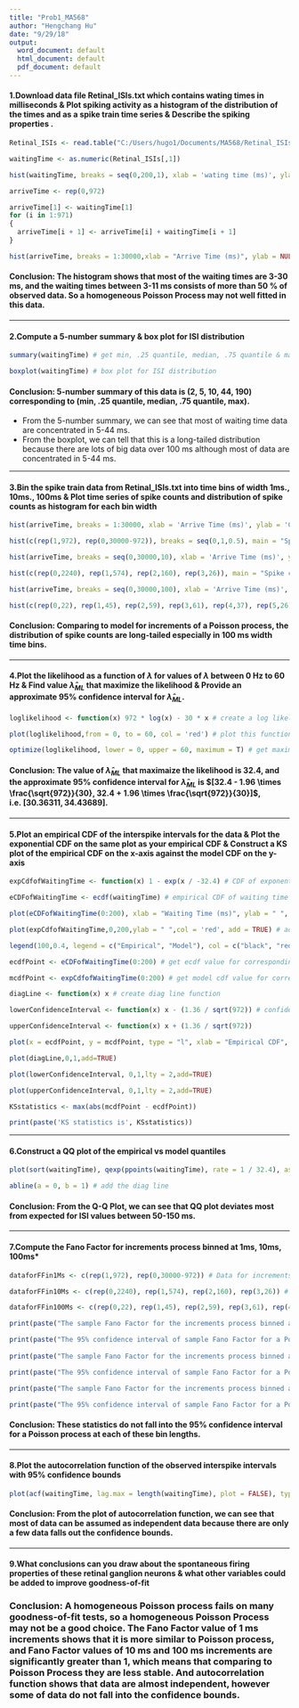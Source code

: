 ```yaml
---
title: "Prob1_MA568"
author: "Hengchang Hu"
date: "9/29/18"
output:
  word_document: default
  html_document: default
  pdf_document: default
---
```


#### 1.Download data file Retinal_ISIs.txt which contains wating times in milliseconds & Plot spiking activity as a histogram of the distribution of the times  and as a spike train time series  & Describe the spiking properties .  


```r
Retinal_ISIs <- read.table("C:/Users/hugo1/Documents/MA568/Retinal_ISIs.txt")

waitingTime <- as.numeric(Retinal_ISIs[,1])

hist(waitingTime, breaks = seq(0,200,1), xlab = 'wating time (ms)', ylab = 'Counts', main = "Hisogram of the distribution of times", col = 'red') # hisogram of the distribution of times

arriveTime <- rep(0,972)

arriveTime[1] <- waitingTime[1]
for (i in 1:971)
{
  arriveTime[i + 1] <- arriveTime[i] + waitingTime[i + 1]
}

hist(arriveTime, breaks = 1:30000,xlab = "Arrive Time (ms)", ylab = NULL, main = "Spike train time series") # spike train time series
```

#### **Conclusion: The histogram shows that most of the waiting times are 3-30 ms, and the waiting times between 3-11 ms consists of more than 50 % of observed data. So a homogeneous Poisson Process may not well fitted in this data**.

* * *

#### 2.Compute a 5-number summary & box plot for ISI distribution  


```r
summary(waitingTime) # get min, .25 quantile, median, .75 quantile & max

boxplot(waitingTime) # box plot for ISI distribution

```

#### **Conclusion: 5-number summary of this data is (2, 5, 10, 44, 190) corresponding to (min, .25 quantile, median, .75 quantile, max)**.
* From the 5-number summary, we can see that most of waiting time data are concentrated in 5-44 ms.
* From the boxplot, we can tell that this is a long-tailed distribution because there are lots of big data over 100 ms although most of data are concentrated in 5-44 ms.


* * * 

#### 3.Bin the spike train data from Retinal_ISIs.txt into time bins of width 1ms., 10ms., 100ms & Plot time series of spike counts and distribution of spike counts as histogram for each bin width  


```r
hist(arriveTime, breaks = 1:30000, xlab = 'Arrive Time (ms)', ylab = 'Counts', main = "Time series of Spike counts(1ms)") # time series of spike counts as a histogram for time bins of width 1ms

hist(c(rep(1,972), rep(0,30000-972)), breaks = seq(0,1,0.5), main = "Spike counts distribution(1ms)", xlab = "spike counts", col = 'red') # distribution of spike counts as a histogram for time bins of width 1ms

hist(arriveTime, breaks = seq(0,30000,10), xlab = 'Arrive Time (ms)', ylab = 'counts', main = "Time series of Spike counts(10ms)") # time series of spike counts as a histogram for time bins of width 10ms

hist(c(rep(0,2240), rep(1,574), rep(2,160), rep(3,26)), main = "Spike counts distribution(10ms)", xlab = "spike counts", col = 'red') # distribution of spike counts as a histogram for time bins of width 10ms

hist(arriveTime, breaks = seq(0,30000,100), xlab = 'Arrive Time (ms)', ylab = 'counts', main = "Time series of Spike counts(100ms)") # time series of spike counts as a histogram for time bins of width 100ms

hist(c(rep(0,22), rep(1,45), rep(2,59), rep(3,61), rep(4,37), rep(5,26), rep(6,23), rep(7,14), rep(8,8), rep(9,3), rep(10,1), rep(11,1)), breaks = seq(0,11,0.5), main = "Spike counts distribution(100ms)", xlab = "spike counts", col = 'red') # distribution of spike counts as a histogram for time bins of width 100ms
```

#### **Conclusion: Comparing to model for increments of a Poisson process, the distribution of spike counts are long-tailed especially in 100 ms width time bins**.

* * *  

#### 4.Plot the likelihood as a function of $\lambda$ for values of $\lambda$ between 0 Hz to 60 Hz & Find value $\hat\lambda_{ML}$ that maximize the likelihood & Provide an approximate 95% confidence interval for $\hat\lambda_{ML}$.  


```r
loglikelihood <- function(x) 972 * log(x) - 30 * x # create a log likelihood function

plot(loglikelihood,from = 0, to = 60, col = 'red') # plot this function for values of lambda between 0Hz to 60Hz

optimize(loglikelihood, lower = 0, upper = 60, maximum = T) # get maximum value of log likelihood function
```

#### **Conclusion: The value of $\hat\lambda_{ML}$ that maximaize the likelihood is 32.4, and the approximate 95% confidence interval for $\hat\lambda_{ML}$ is $[32.4 - 1.96 \times \frac{\sqrt{972}}{30}, 32.4 + 1.96 \times \frac{\sqrt{972}}{30}]$, i.e. $[30.36311, 34.43689].$**

* * *  

#### 5.Plot an empirical CDF of the interspike intervals for the data & Plot the exponential CDF on the same plot as your empirical CDF & Construct a KS plot of the empirical CDF on the x-axis against the model CDF on the y-axis

```r
expCdfofWaitingTime <- function(x) 1 - exp(x / -32.4) # CDF of exponential distribution of waiting time

eCDFofWaitingTime <- ecdf(waitingTime) # empirical CDF of waiting time

plot(eCDFofWaitingTime(0:200), xlab = "Waiting Time (ms)", ylab = " ", main = "Empirical Distributions", type = "l", lty = 2) # plot the empirical cdf of waiting time

plot(expCdfofWaitingTime,0,200,ylab = " ",col = 'red', add = TRUE) # add exponential CDF to second plot

legend(100,0.4, legend = c("Empirical", "Model"), col = c("black", "red"), lty = 2:1)

ecdfPoint <- eCDFofWaitingTime(0:200) # get ecdf value for corresponding x

mcdfPoint <- expCdfofWaitingTime(0:200) # get model cdf value for corresponding x

diagLine <- function(x) x # create diag line function 

lowerConfidenceInterval <- function(x) x - (1.36 / sqrt(972)) # confidence bounds

upperConfidenceInterval <- function(x) x + (1.36 / sqrt(972))

plot(x = ecdfPoint, y = mcdfPoint, type = "l", xlab = "Empirical CDF", ylab = "Model CDF", main = "KS plot", col = 'red') # KS plot

plot(diagLine,0,1,add=TRUE)

plot(lowerConfidenceInterval, 0,1,lty = 2,add=TRUE)

plot(upperConfidenceInterval, 0,1,lty = 2,add=TRUE)

KSstatistics <- max(abs(mcdfPoint - ecdfPoint))

print(paste('KS statistics is', KSstatistics))

```


* * *  

#### 6.Construct a QQ plot of the empirical vs model quantiles


```r
plot(sort(waitingTime), qexp(ppoints(waitingTime), rate = 1 / 32.4), asp = 1, xlab = "Empirical Quantiles", ylab = "Model Quantiles", main = "QQ Plot", col = 'red') # Q-Q plot

abline(a = 0, b = 1) # add the diag line

```

#### **Conclusion: From the Q-Q Plot, we can see that QQ plot deviates most from expected for ISI values between 50-150 ms**.

* * *  

#### 7.Compute the Fano Factor for increments process binned at 1ms, 10ms, 100ms*


```r
dataforFFin1Ms <- c(rep(1,972), rep(0,30000-972)) # Data for increments process binned at 1ms

dataforFFin10Ms <- c(rep(0,2240), rep(1,574), rep(2,160), rep(3,26)) # Data for increments process binned at 10ms

dataforFFin100Ms <- c(rep(0,22), rep(1,45), rep(2,59), rep(3,61), rep(4,37), rep(5,26), rep(6,23), rep(7,14), rep(8,8), rep(9,3), rep(10,1), rep(11,1)) # Data for increments process binned at 100ms

print(paste("The sample Fano Factor for the increments process binned at 1ms is ", var(dataforFFin1Ms) / mean(dataforFFin1Ms))) # FF 1ms

print(paste("The 95% confidence interval of sample Fano Factor for a Poisson Process at 1ms bin length is [",qgamma(c(0.025,0.975), shape = 15000, rate = 15000)[1],",",qgamma(c(0.025,0.975), shape = 15000, rate = 15000)[2],"]")) # FF 1ms 95% confidence interval 
 
print(paste("The sample Fano Factor for the increments process binned at 10ms is ", var(dataforFFin10Ms) / mean(dataforFFin10Ms))) # FF 10ms

print(paste("The 95% confidence interval of sample Fano Factor for a Poisson Process at 10ms bin length is [",qgamma(c(0.025,0.975), shape = 1500, rate = 1500)[1],",",qgamma(c(0.025,0.975), shape = 1500, rate = 1500)[2],"]")) # FF 10ms 95% confidence interval 

print(paste("The sample Fano Factor for the increments process binned at 100ms is ", var(dataforFFin100Ms) / mean(dataforFFin100Ms))) # FF 100ms

print(paste("The 95% confidence interval of sample Fano Factor for a Poisson Process at 100ms bin length is [",qgamma(c(0.025,0.975), shape = 150, rate = 150)[1],",",qgamma(c(0.025,0.975), shape = 150, rate = 150)[2],"]")) # FF 100ms 95% confidence interval 
```

#### **Conclusion: These statistics do not fall into the 95% confidence interval for a Poisson process at each of these bin lengths**.

* * *

#### 8.Plot the autocorrelation function of the observed interspike intervals with 95% confidence bounds

```r
plot(acf(waitingTime, lag.max = length(waitingTime), plot = FALSE), type = 'p', pch = 20, col = 'red')
```

#### **Conclusion: From the plot of autocorrelation function, we can see that most of data can be assumed as independent data because there are only a few data falls out the confidence bounds**.

* * *

#### 9.What conclusions can you draw about the spontaneous firing properties of these retinal ganglion neurons & what other variables could be added to improve goodness-of-fit

### **Conclusion: A homogeneous Poisson process fails on many goodness-of-fit tests, so a homogeneous Poisson Process may not be a good choice. The Fano Factor value of 1 ms increments shows that it is more similar to Poisson process, and Fano Factor values of 10 ms and 100 ms increments are significantly greater than 1, which means that comparing to Poisson Process they are less stable. And autocorrelation function shows that data are almost independent, however some of data do not fall into the confidence bounds.**